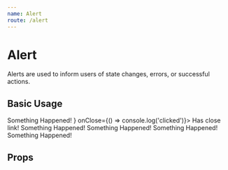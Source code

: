 ```yaml
---
name: Alert
route: /alert
---
```




# Alert

Alerts are used to inform users of state changes, errors, or successful actions.

## Basic Usage

<Playground>
  <GuideExample>
    <Alert>Something Happened!</Alert>
  </GuideExample>
  <GuideExample label="closeLabel={<XIcon />}">
    <Alert closeLabel={<XIcon />} onClose={() => console.log('clicked')}>
      Has close link!
    </Alert>
  </GuideExample>
  <GuideExample label="red">
    <Alert red>Something Happened!</Alert>
  </GuideExample>
  <GuideExample label="yellow">
    <Alert yellow>Something Happened!</Alert>
  </GuideExample>
  <GuideExample label="green">
    <Alert green>Something Happened!</Alert>
  </GuideExample>
  <GuideExample label="full">
    <Alert full>Something Happened!</Alert>
  </GuideExample>
</Playground>

## Props

<PropsTable of={Alert} />
